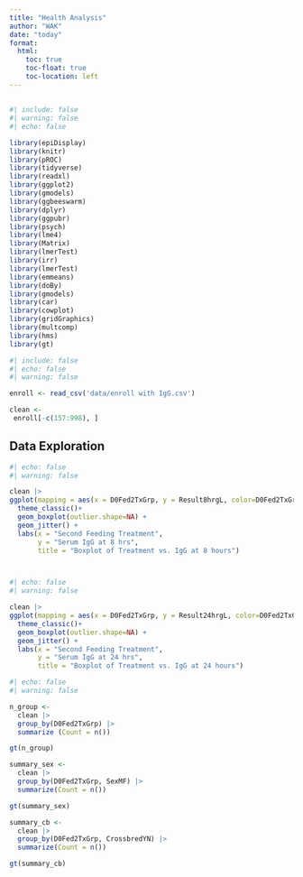 ```yaml
---
title: "Health Analysis"
author: "WAK"
date: "today"
format: 
  html:
    toc: true 
    toc-float: true
    toc-location: left
---
```


## 

```r
#| include: false
#| warning: false
#| echo: false

library(epiDisplay)
library(knitr)
library(pROC)
library(tidyverse)
library(readxl)
library(ggplot2)
library(gmodels)
library(ggbeeswarm)
library(dplyr)
library(ggpubr)
library(psych)
library(lme4)
library(Matrix)
library(lmerTest)
library(irr)
library(lmerTest)
library(emmeans)
library(doBy)       
library(gmodels)    
library(car)           
library(cowplot)       
library(gridGraphics)  
library(multcomp)
library(hms)
library(gt)
```

```r
#| include: false
#| echo: false
#| warning: false

enroll <- read_csv('data/enroll with IgG.csv')

clean <- 
 enroll[-c(157:998), ]


```

## Data Exploration

```r
#| echo: false
#| warning: false

clean |> 
ggplot(mapping = aes(x = D0Fed2TxGrp, y = Result8hrgL, color=D0Fed2TxGrp)) +
  theme_classic()+
  geom_boxplot(outlier.shape=NA) +
  geom_jitter() +
  labs(x = "Second Feeding Treatment", 
       y = "Serum IgG at 8 hrs", 
       title = "Boxplot of Treatment vs. IgG at 8 hours")




```

```r
#| echo: false
#| warning: false

clean |> 
ggplot(mapping = aes(x = D0Fed2TxGrp, y = Result24hrgL, color=D0Fed2TxGrp)) +
  theme_classic()+
  geom_boxplot(outlier.shape=NA) +
  geom_jitter() +
  labs(x = "Second Feeding Treatment", 
       y = "Serum IgG at 24 hrs", 
       title = "Boxplot of Treatment vs. IgG at 24 hours")


```

```r
#| echo: false
#| warning: false

n_group <- 
  clean |> 
  group_by(D0Fed2TxGrp) |> 
  summarize (Count = n())

gt(n_group)

summary_sex <- 
  clean |> 
  group_by(D0Fed2TxGrp, SexMF) |> 
  summarize(Count = n())

gt(summary_sex)

summary_cb <- 
  clean |> 
  group_by(D0Fed2TxGrp, CrossbredYN) |> 
  summarize(Count = n())

gt(summary_cb)


```
